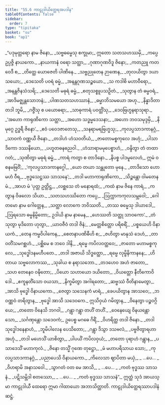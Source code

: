 ```yaml
---
title: "55.6 ကာဠုဒါယိတ္ထေရအပဒါန"
tableOfContents: false
sidebar:
  order: 7
type: "tipitaka"
basket: "su"
book: "ap1"
---
```



<DynamicBreadcrumb />

<Division number="165" book="ap1">

<Paragraph number="7509" type="verses" book="ap1">
_“ပဒုမုတ္တရော နာမ ဇိနော,_  
_သဗ္ဗဓမ္မေသု စက္ခုမာ;_  
ဣတော သတသဟဿမှိ,_  
_ကပ္ပေ ဥပ္ပဇ္ဇိ နာယကော._  

</Paragraph>

</Division>
<Division number="166" book="ap1">

<Paragraph number="7510" type="verses" book="ap1">
_နာယကာနံ ဝရော သတ္ထာ,_  
_ဂုဏာဂုဏဝိဒူ ဇိနော;_  
_ကတညူ ကတဝေဒီ စ,_  
_တိတ္ထေ ယောဇေတိ ပါဏိနေ._  

</Paragraph>

</Division>
<Division number="167" book="ap1">

<Paragraph number="7511" type="verses" book="ap1">
_သဗ္ဗညုတေန ဉာဏေန,_  
_တုလယိတွာ ဒယာသယော;_  
_ဒေသေတိ ပဝရံ ဓမ္မံ,_  
_အနန္တဂုဏသဉ္စယော._  

</Paragraph>

</Division>
<Division number="168" book="ap1">

<Paragraph number="7512" type="verses" book="ap1">
_သ ကဒါစိ မဟာဝီရော,_  
_အနန္တဇိနသံသရိ;_  
_ဒေသေတိ မဓုရံ ဓမ္မံ,_  
_စတုသစ္စူပသဉှိတံ._  

</Paragraph>

</Division>
<Division number="169" book="ap1">

<Paragraph number="7513" type="verses" book="ap1">
_သုတွာန တံ ဓမ္မဝရံ,_  
_အာဒိမဇ္ဈန္တသောဘနံ;_  
_ပါဏသတသဟဿာနံ,_  
_ဓမ္မာဘိသမယော အဟု._  

</Paragraph>

</Division>
<Division number="170" book="ap1">

<Paragraph number="7514" type="verses" book="ap1">
_နိန္နာဒိတာ တဒါ ဘူမိ,_  
_ဂဇ္ဇိံသု စ ပယောဓရာ;_  
_သာဓုကာရံ ပဝတ္တိံသု,_  
_ဒေဝဗြဟ္မနရာသုရာ._  

</Paragraph>

</Division>
<Division number="171" book="ap1">

<Paragraph number="7515" type="verses" book="ap1">
_‘အဟော ကာရုဏိကော သတ္ထာ,_  
_အဟော သဒ္ဓမ္မဒေသနာ;_  
_အဟော ဘဝသမုဒ္ဒမှိ,_  
_နိမုဂ္ဂေ ဥဒ္ဓရီ ဇိနော’._  

</Paragraph>

</Division>
<Division number="172" book="ap1">

<Paragraph number="7516" type="verses" book="ap1">
_ဧဝံ ပဝေဒဇာတေသု,_  
_သနရာမရဗြဟ္မသု;_  
_ကုလပ္ပသာဒကာနဂ္ဂံ,_  
_သာဝကံ ဝဏ္ဏယီ ဇိနော._  

</Paragraph>

</Division>
<Division number="173" book="ap1">

<Paragraph number="7517" type="verses" book="ap1">
_တဒါဟံ ဟံသဝတိယံ,_  
_ဇာတောမစ္စကုလေ အဟုံ;_  
_ပါသာဒိကော ဒဿနိယော,_  
_ပဟူတဓနဓညဝါ._  

</Paragraph>

</Division>
<Division number="174" book="ap1">

<Paragraph number="7518" type="verses" book="ap1">
_ဟံသာရာမမုပေစ္စာဟံ,_  
_ဝန္ဒိတွာ တံ တထာဂတံ;_  
_သုဏိတွာ မဓုရံ ဓမ္မံ,_  
_ကာရံ ကတွာ စ တာဒိနော._  

</Paragraph>

</Division>
<Division number="175" book="ap1">

<Paragraph number="7519" type="verses" book="ap1">
_နိပစ္စ ပါဒမူလေဟံ,_  
ဣမံ ဝစနမဗြဝိံ;_  
_‘ကုလပ္ပသာဒကာနဂ္ဂေါ,_  
_ယော တယာ သန္ထုတော မုနေ._  

</Paragraph>

</Division>
<Division number="176" book="ap1">

<Paragraph number="7520" type="verses" book="ap1">
_တာဒိသော ဟောမဟံ ဝီရ,_  
_ဗုဒ္ဓသေဋ္ဌဿ သာသနေ’;_  
_တဒါ မဟာကာရုဏိကော,_  
_သိဉ္စန္တော ဝါမတေန မံ._  

</Paragraph>

</Division>
<Division number="177" book="ap1">

<Paragraph number="7521" type="verses" book="ap1">
_အာဟ မံ ‘ပုတ္တ ဥတ္တိဋ္ဌ,_  
_လစ္ဆသေ တံ မနောရထံ;_  
_ကထံ နာမ ဇိနေ ကာရံ,_  
_ကတွာန ဝိဖလော သိယာ._  

</Paragraph>

</Division>
<Division number="178" book="ap1">

<Paragraph number="7522" type="verses" book="ap1">
_သတသဟဿိတော ကပ္ပေ,_  
_ဩက္ကာကကုလသမ္ဘဝေါ;_  
_ဂေါတမော နာမ ဂေါတ္တေန,_  
_သတ္ထာ လောကေ ဘဝိဿတိ._  

</Paragraph>

</Division>
<Division number="179" book="ap1">

<Paragraph number="7523" type="verses" book="ap1">
_တဿ ဓမ္မေသု ဒါယာဒေါ,_  
_ဩရသော ဓမ္မနိမ္မိတော;_  
ဥဒါယိ နာမ နာမေန,_  
_ဟေဿတိ သတ္ထု သာဝကော’._  

</Paragraph>

</Division>
<Division number="180" book="ap1">

<Paragraph number="7524" type="verses" book="ap1">
_တံ သုတွာ မုဒိတော ဟုတွာ,_  
_ယာဝဇီဝံ တဒါ ဇိနံ;_  
_မေတ္တစိတ္တော ပရိစရိံ,_  
_ပစ္စယေဟိ ဝိနာယကံ._  

</Paragraph>

</Division>
<Division number="181" book="ap1">

<Paragraph number="7525" type="verses" book="ap1">
_တေန ကမ္မဝိပါကေန,_  
_စေတနာပဏိဓီဟိ စ;_  
_ဇဟိတွာ မာနုသံ ဒေဟံ,_  
_တာဝတိံသမဂစ္ဆဟံ._  

</Paragraph>

</Division>
<Division number="182" book="ap1">

<Paragraph number="7526" type="verses" book="ap1">
_ပစ္ဆိမေ စ ဘဝေ ဒါနိ,_  
_ရမ္မေ ကပိလဝတ္ထဝေ;_  
_ဇာတော မဟာမစ္စကုလေ,_  
_သုဒ္ဓေါဒနမဟီပတေ._  

</Paragraph>

</Division>
<Division number="183" book="ap1">

<Paragraph number="7527" type="verses" book="ap1">
_တဒါ အဇာယိ သိဒ္ဓတ္ထော,_  
_ရမ္မေ လုမ္ဗိနိကာနနေ;_  
_ဟိတာယ သဗ္ဗလောကဿ,_  
_သုခါယ စ နရာသဘော._  

</Paragraph>

</Division>
<Division number="184" book="ap1">

<Paragraph number="7528" type="verses" book="ap1">
_တဒဟေဝ အဟံ ဇာတော,_  
_သဟ တေနေဝ ဝဍ္ဎိတော;_  
_ပိယော သဟာယော ဒယိတော,_  
_ဝိယတ္တော နီတိကောဝိဒေါ._  

</Paragraph>

</Division>
<Division number="185" book="ap1">

<Paragraph number="7529" type="verses" book="ap1">
_ဧကူနတိံသော ဝယသာ,_  
_နိက္ခမိတွာ အဂါရတော;_  
_ဆဗ္ဗဿံ ဝီတိနာမေတွာ,_  
_အာသိ ဗုဒ္ဓေါ ဝိနာယကော._  

</Paragraph>

</Division>
<Division number="186" book="ap1">

<Paragraph number="7530" type="verses" book="ap1">
_ဇေတွာ သသေနကံ မာရံ,_  
_ခေပယိတွာန အာသဝေ;_  
_ဘဝဏ္ဏဝံ တရိတွာန,_  
_ဗုဒ္ဓေါ အာသိ သဒေဝကေ._  

</Paragraph>

</Division>
<Division number="187" book="ap1">

<Paragraph number="7531" type="verses" book="ap1">
ဣသိဝှယံ ဂမိတွာန,_  
_ဝိနေတွာ ပဉ္စဝဂ္ဂိယေ;_  
_တတော ဝိနေသိ ဘဂဝါ,_  
_ဂန္တွာ ဂန္တွာ တဟိံ တဟိံ._  

</Paragraph>

</Division>
<Division number="188" book="ap1">

<Paragraph number="7532" type="verses" book="ap1">
_ဝေနေယျေ ဝိနယန္တော သော,_  
_သင်္ဂဏှန္တော သဒေဝကံ;_  
ဥပေစ္စ မဂဓေ ဂိရိံ,_  
_ဝိဟရိတ္ထ တဒါ ဇိနော._  

</Paragraph>

</Division>
<Division number="189" book="ap1">

<Paragraph number="7533" type="verses" book="ap1">
_တဒါ သုဒ္ဓေါဒနေနာဟံ,_  
_ဘူမိပါလေန ပေသိတော;_  
_ဂန္တွာ ဒိသွာ ဒသဗလံ,_  
_ပဗ္ဗဇိတွာရဟာ အဟုံ._  

</Paragraph>

</Division>
<Division number="190" book="ap1">

<Paragraph number="7534" type="verses" book="ap1">
_တဒါ မဟေသိံ ယာစိတွာ,_  
_ပါပယိံ ကပိလဝှယံ;_  
_တတော ပုရာဟံ ဂန္တွာန,_  
_ပသာဒေသိံ မဟာကုလံ._  

</Paragraph>

</Division>
<Division number="191" book="ap1">

<Paragraph number="7535" type="verses" book="ap1">
_ဇိနော တသ္မိံ ဂုဏေ တုဋ္ဌော,_  
_မံ မဟာပရိသာယ သော;_  
_ကုလပ္ပသာဒကာနဂ္ဂံ,_  
_ပညာပေသိ ဝိနာယကော._  

</Paragraph>

</Division>
<Division number="192" book="ap1">

<Paragraph number="7536" type="verses" book="ap1">
_ကိလေသာ ဈာပိတာ မယှံ,_  
_ …ပေ… _  
_ဝိဟရာမိ အနာသဝေါ._  

</Paragraph>

</Division>
<Division number="193" book="ap1">

<Paragraph number="7537" type="verses" book="ap1">
_သွာဂတံ ဝတ မေ အာသိ,_  
_ …ပေ… _  
_ကတံ ဗုဒ္ဓဿ သာသနံ._  

</Paragraph>

</Division>
<Division number="194" book="ap1">

<Paragraph number="7538" type="verses" book="ap1">
_ပဋိသမ္ဘိဒါ စတဿော,_  
_ …ပေ… _  
_ကတံ ဗုဒ္ဓဿ သာသနံ”._  

</Paragraph>

<Paragraph number="7539" book="ap1">
ဣတ္ထံ သုဒံ အာယသ္မာ ကာဠုဒါယီ ထေရော ဣမာ ဂါထာယော အဘာသိတ္ထာတိ.

</Paragraph>
</Division>

<Paragraph number="7540" type="center" book="ap1">
ကာဠုဒါယိတ္ထေရဿာပဒါနံ ဆဋ္ဌံ.
</Paragraph>